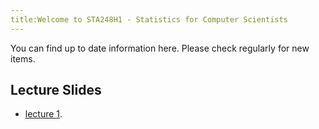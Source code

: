 ```yaml
---
title:Welcome to STA248H1 - Statistics for Computer Scientists
---
```


You can find up to date information here. Please check regularly for new items.

## Lecture Slides

- [lecture 1](https://weiakanedeng.github.io/STA248_UT2018Summer/lecture1.html).